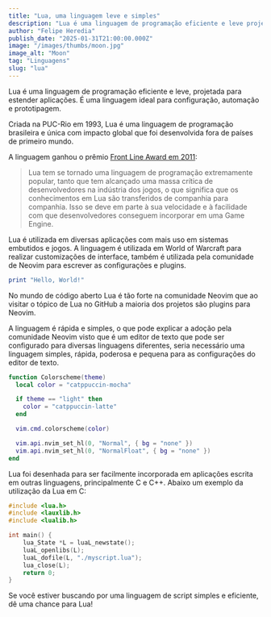 ```yaml
---
title: "Lua, uma linguagem leve e simples"
description: "Lua é uma linguagem de programação eficiente e leve projetada para estender aplicações. É uma linguagem ideal para configuração, automação e prototipagem."
author: "Felipe Heredia"
publish_date: "2025-01-31T21:00:00.000Z"
image: "/images/thumbs/moon.jpg"
image_alt: "Moon"
tag: "Linguagens"
slug: "lua"
---
```


Lua é uma linguagem de programação eficiente e leve, projetada para estender 
aplicações. É uma linguagem ideal para configuração, automação e prototipagem.

Criada na PUC-Rio em 1993, Lua é uma linguagem de programação brasileira e 
única com impacto global que foi desenvolvida fora de países de primeiro mundo.

A linguagem ganhou o prêmio [Front Line Award em 2011][1]:

> Lua tem se tornado uma linguagem de programação extremamente popular, tanto 
> que tem alcançado uma massa crítica de desenvolvedores na indústria dos jogos,
> o que significa que os conhecimentos em Lua são transferidos de companhia 
> para companhia. Isso se deve em parte à sua velocidade e à facilidade com que 
> desenvolvedores conseguem incorporar em uma Game Engine.

Lua é utilizada em diversas aplicações com mais uso em sistemas embutidos e 
jogos. A linguagem é utilizada em World of Warcraft para realizar 
customizações de interface, também é utilizada pela comunidade de Neovim para 
escrever as configurações e plugins.

```lua
print "Hello, World!"
```

No mundo de código aberto Lua é tão forte na comunidade Neovim que ao visitar 
o tópico de Lua no GitHub a maioria dos projetos são plugins para Neovim.

A linguagem é rápida e simples, o que pode explicar a adoção pela comunidade 
Neovim visto que é um editor de texto que pode ser configurado para diversas 
linguagens diferentes, seria necessário uma linguagem simples, rápida, 
poderosa e pequena para as configurações do editor de texto.

```lua
function Colorscheme(theme)
  local color = "catppuccin-mocha"

  if theme == "light" then
    color = "catppuccin-latte"
  end

  vim.cmd.colorscheme(color)

  vim.api.nvim_set_hl(0, "Normal", { bg = "none" })
  vim.api.nvim_set_hl(0, "NormalFloat", { bg = "none" })
end
```

Lua foi desenhada para ser facilmente incorporada em aplicações escrita em 
outras linguagens, principalmente C e C++. Abaixo um exemplo da utilização da 
Lua em C:

```c
#include <lua.h>
#include <lauxlib.h>
#include <lualib.h>

int main() {
    lua_State *L = luaL_newstate();
    luaL_openlibs(L);
    luaL_dofile(L, "./myscript.lua");
    lua_close(L);
    return 0;
}
```

Se você estiver buscando por uma linguagem de script simples e eficiente, dê 
uma chance para Lua!

[1]: https://www.gamedeveloper.com/audio/announcing-i-game-developer-i-magazine-s-2011-front-line-award-winners 
